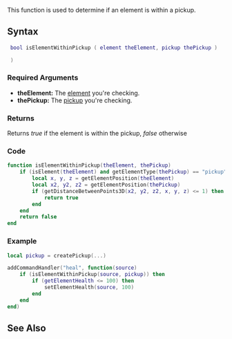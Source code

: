 {{Useful Function}}
<lowercasetitle/>

This function is used to determine if an element is within a pickup.

==Syntax==
<section name="Server" class="server" show="true"><syntaxhighlight lang="lua"> bool isElementWithinPickup ( element theElement, pickup thePickup ) </syntaxhighlight></section>
<section name="Client" class="client" show="true"><syntaxhighlight lang="lua"> ) </syntaxhighlight></section>

===Required Arguments===
*'''theElement:''' The [[/element.md|element]] you're checking.
*'''thePickup:''' The [[/pickup.md|pickup]] you're checking.

===Returns===
Returns ''true'' if the element is within the pickup, ''false'' otherwise

===Code===
<section name="Function source" class="both" show="true">
<syntaxhighlight lang="lua">
function isElementWithinPickup(theElement, thePickup)
	if (isElement(theElement) and getElementType(thePickup) == "pickup") then
		local x, y, z = getElementPosition(theElement)
		local x2, y2, z2 = getElementPosition(thePickup)
		if (getDistanceBetweenPoints3D(x2, y2, z2, x, y, z) <= 1) then
			return true
		end
	end
	return false
end
</syntaxhighlight>
</section>

===Example===
<syntaxhighlight lang="lua">
local pickup = createPickup(...)

addCommandHandler("heal", function(source)
	if (isElementWithinPickup(source, pickup)) then
		if (getElementHealth <= 100) then
			setElementHealth(source, 100)
		end
	end
end)
</syntaxhighlight>

==See Also==
{{Useful_Functions}}
